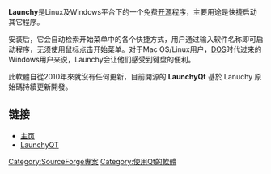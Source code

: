 {{NoteTA|G1=IT|G2=FL}}
{{Infobox Software
| name                   = Launchy
| logo                   = 
| screenshot             = [[File:Screenshot_of_launchy2.png|250px]]
| caption                = 
| author                 = Josh Karlin
| genre                  = 程序启动器 ([[系统增强工具|系统增强工具]])
| developer              = 
| latest release version = 
| latest release date    = 
| platform               = [[Linux|Linux]] 及 [[Windows|Windows]]
| license                = [[GNU通用公共许可证|GNU通用公共许可证]]
| website                = http://www.launchy.net
}}
'''Launchy'''是Linux及Windows平台下的一个免费[[开源|开源]]程序，主要用途是快捷启动其它程序。

安装后，它会自动检索开始菜单中的各个快捷方式，用户通过输入软件名称即可启动程序，无须使用鼠标点击开始菜单。对于Mac OS/Linux用户，[[DOS|DOS]]时代过来的Windows用户来说，Launchy会让他们感受到键盘的便利。


此軟體自從2010年來就沒有任何更新，目前開源的 '''LaunchyQt''' 基於 Lanuchy 原始碼持續更新開發。

== 链接 ==
*[http://www.launchy.net/ 主页] {{Wayback|url=http://www.launchy.net/ |date=20210203232513 }}
*[https://github.com/samsonwang/LaunchyQt LaunchyQT] {{Wayback|url=https://github.com/samsonwang/LaunchyQt |date=20201205192012 }}

[[Category:SourceForge專案|Category:SourceForge專案]]
[[Category:使用Qt的軟體|Category:使用Qt的軟體]]